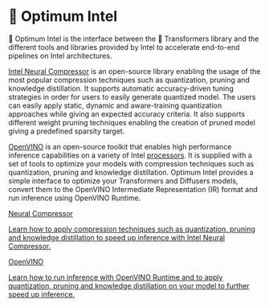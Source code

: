 <!---
Copyright 2022 The HuggingFace Team. All rights reserved.

Licensed under the Apache License, Version 2.0 (the "License");
you may not use this file except in compliance with the License.
You may obtain a copy of the License at

    http://www.apache.org/licenses/LICENSE-2.0

Unless required by applicable law or agreed to in writing, software
distributed under the License is distributed on an "AS IS" BASIS,
WITHOUT WARRANTIES OR CONDITIONS OF ANY KIND, either express or implied.
See the License for the specific language governing permissions and
limitations under the License.
-->


# 🤗 Optimum Intel

🤗 Optimum Intel is the interface between the 🤗 Transformers library and the different tools and libraries provided by Intel to accelerate end-to-end pipelines on Intel architectures.

[Intel Neural Compressor](https://www.intel.com/content/www/us/en/developer/tools/oneapi/neural-compressor.html) is an open-source library enabling the usage of the most popular compression techniques such as quantization, pruning and knowledge distillation. It supports automatic accuracy-driven tuning strategies in order for users to easily generate quantized model. The users can easily apply static, dynamic and aware-training quantization approaches while giving an expected accuracy criteria. It also supports different weight pruning techniques enabling the creation of pruned model giving a predefined sparsity target.

[OpenVINO](https://docs.openvino.ai/latest/index.html) is an open-source toolkit that enables high performance inference capabilities on a variety of Intel [processors](https://docs.openvino.ai/latest/openvino_docs_OV_UG_supported_plugins_Supported_Devices.html). It is supplied with a set of tools to optimize your models with compression techniques such as quantization, pruning and knowledge distillation. Optimum Intel provides a simple interface to optimize your Transformers and Diffusers models, convert them to the OpenVINO Intermediate Representation (IR) format and run inference using OpenVINO Runtime.

<div class="mt-10">
  <div class="w-full flex flex-col space-x-4  md:grid md:grid-cols-2 md:gap-x-5">
    <a class="!no-underline border dark:border-gray-700 p-5 rounded-lg shadow hover:shadow-lg" href="./optimization_inc"
      ><div class="w-full text-center bg-gradient-to-br from-blue-400 to-blue-500 rounded-lg py-1.5 font-semibold mb-5 text-white text-lg leading-relaxed">Neural Compressor</div>
      <p class="text-gray-700">Learn how to apply compression techniques such as quantization, pruning and knowledge distillation to speed up inference with Intel Neural Compressor.</p>
    </a>
    <a class="!no-underline border dark:border-gray-700 p-5 rounded-lg shadow hover:shadow-lg" href="./inference"
      ><div class="w-full text-center bg-gradient-to-br from-purple-400 to-purple-500 rounded-lg py-1.5 font-semibold mb-5 text-white text-lg leading-relaxed">OpenVINO</div>
      <p class="text-gray-700">Learn how to run inference with OpenVINO Runtime and to apply quantization, pruning and knowledge distillation on your model to further speed up inference.</p>
    </a>
  </div>
</div>
